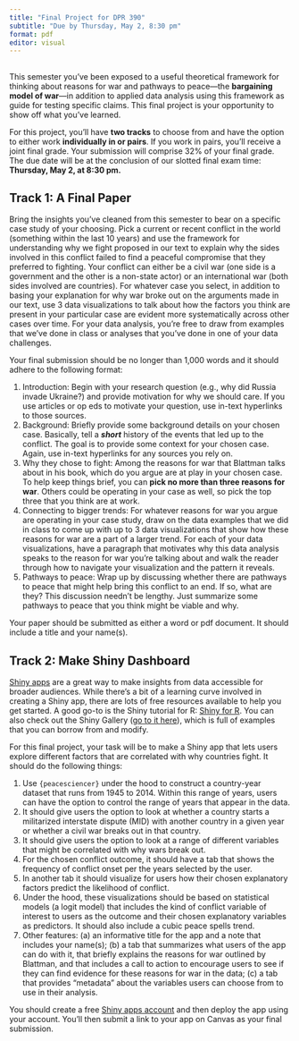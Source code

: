 ```yaml
---
title: "Final Project for DPR 390"
subtitle: "Due by Thursday, May 2, 8:30 pm"
format: pdf
editor: visual
---
```


## 

This semester you've been exposed to a useful theoretical framework for thinking about reasons for war and pathways to peace—the **bargaining model of war**—in addition to applied data analysis using this framework as guide for testing specific claims. This final project is your opportunity to show off what you've learned.

For this project, you'll have **two tracks** to choose from and have the option to either work **individually in or pairs**. If you work in pairs, you'll receive a joint final grade. Your submission will comprise 32% of your final grade. The due date will be at the conclusion of our slotted final exam time: **Thursday, May 2, at 8:30 pm.**

## Track 1: A Final Paper

Bring the insights you've cleaned from this semester to bear on a specific case study of your choosing. Pick a current or recent conflict in the world (something within the last 10 years) and use the framework for understanding why we fight proposed in our text to explain why the sides involved in this conflict failed to find a peaceful compromise that they preferred to fighting. Your conflict can either be a civil war (one side is a government and the other is a non-state actor) or an international war (both sides involved are countries). For whatever case you select, in addition to basing your explanation for why war broke out on the arguments made in our text, use 3 data visualizations to talk about how the factors you think are present in your particular case are evident more systematically across other cases over time. For your data analysis, you're free to draw from examples that we've done in class or analyses that you've done in one of your data challenges.

Your final submission should be no longer than 1,000 words and it should adhere to the following format:

1.  Introduction: Begin with your research question (e.g., why did Russia invade Ukraine?) and provide motivation for why we should care. If you use articles or op eds to motivate your question, use in-text hyperlinks to those sources.
2.  Background: Briefly provide some background details on your chosen case. Basically, tell a ***short*** history of the events that led up to the conflict. The goal is to provide some context for your chosen case. Again, use in-text hyperlinks for any sources you rely on.
3.  Why they chose to fight: Among the reasons for war that Blattman talks about in his book, which do you argue are at play in your chosen case. To help keep things brief, you can **pick no more than three reasons for war**. Others could be operating in your case as well, so pick the top three that you think are at work.
4.  Connecting to bigger trends: For whatever reasons for war you argue are operating in your case study, draw on the data examples that we did in class to come up with up to 3 data visualizations that show how these reasons for war are a part of a larger trend. For each of your data visualizations, have a paragraph that motivates why this data analysis speaks to the reason for war you're talking about and walk the reader through how to navigate your visualization and the pattern it reveals.
5.  Pathways to peace: Wrap up by discussing whether there are pathways to peace that might help bring this conflict to an end. If so, what are they? This discussion needn't be lengthy. Just summarize some pathways to peace that you think might be viable and why.

Your paper should be submitted as either a word or pdf document. It should include a title and your name(s).

## Track 2: Make Shiny Dashboard

[Shiny apps](https://shiny.posit.co/?_gl=1czi7cc_gaMzMxMzA3MjUzLjE3MDE0NDQ1NDE._ga_2C0WZ1JHG0*MTcxMzM4MzQ0MS4xMS4wLjE3MTMzODM0NDEuMC4wLjA.) are a great way to make insights from data accessible for broader audiences. While there's a bit of a learning curve involved in creating a Shiny app, there are lots of free resources available to help you get started. A good go-to is the Shiny tutorial for R: [Shiny for R](https://shiny.posit.co/r/getstarted/shiny-basics/lesson1/index.html). You can also check out the Shiny Gallery ([go to it here](https://shiny.posit.co/r/gallery/)), which is full of examples that you can borrow from and modify.

For this final project, your task will be to make a Shiny app that lets users explore different factors that are correlated with why countries fight. It should do the following things:

1.  Use `{peacesciencer}` under the hood to construct a country-year dataset that runs from 1945 to 2014. Within this range of years, users can have the option to control the range of years that appear in the data.
2.  It should give users the option to look at whether a country starts a militarized interstate dispute (MID) with another country in a given year or whether a civil war breaks out in that country.
3.  It should give users the option to look at a range of different variables that might be correlated with why wars break out.
4.  For the chosen conflict outcome, it should have a tab that shows the frequency of conflict onset per the years selected by the user.
5.  In another tab it should visualize for users how their chosen explanatory factors predict the likelihood of conflict.
6.  Under the hood, these visualizations should be based on statistical models (a logit model) that includes the kind of conflict variable of interest to users as the outcome and their chosen explanatory variables as predictors. It should also include a cubic peace spells trend.
7.  Other features: (a) an informative title for the app and a note that includes your name(s); (b) a tab that summarizes what users of the app can do with it, that briefly explains the reasons for war outlined by Blattman, and that includes a call to action to encourage users to see if they can find evidence for these reasons for war in the data; (c) a tab that provides "metadata" about the variables users can choose from to use in their analysis.

You should create a free [Shiny apps account](https://shiny.posit.co/r/articles/share/shinyapps/) and then deploy the app using your account. You'll then submit a link to your app on Canvas as your final submission.
